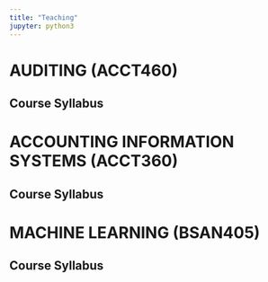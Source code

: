 ```yaml
---
title: "Teaching"
jupyter: python3
---
```


# AUDITING (ACCT460)

## Course Syllabus 

# ACCOUNTING INFORMATION SYSTEMS (ACCT360)

## Course Syllabus

# MACHINE LEARNING (BSAN405)

## Course Syllabus